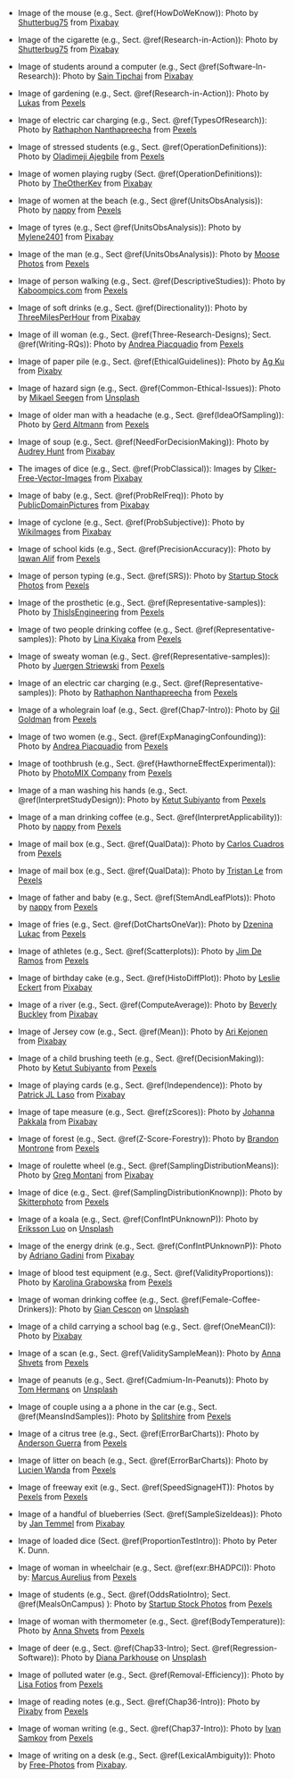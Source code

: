 
*  Image of the mouse (e.g., Sect. \@ref(HowDoWeKnow)): 
  Photo by 
  [Shutterbug75](https://pixabay.com/users/Shutterbug75-2077322/?utm_source=link-attribution&amp;utm_medium=referral&amp;utm_campaign=image&amp;utm_content=1238239)
  from 
  [Pixabay](https://pixabay.com/?utm_source=link-attribution&amp;utm_medium=referral&amp;utm_campaign=image&amp;utm_content=1238239)

*  Image of the cigarette (e.g., Sect. \@ref(Research-in-Action)): 
  Photo by 
  [Shutterbug75](https://pixabay.com/users/shutterbug75-2077322/?utm_source=link-attribution&utm_medium=referral&utm_campaign=image&utm_content=1270516)
  from 
  [Pixabay](https://pixabay.com/?utm_source=link-attribution&utm_medium=referral&utm_campaign=image&utm_content=1270516)
  
* Image of students around a computer (e.g., Sect \@ref(Software-In-Research)): Photo by
  [Sain Tipchai](https://pixabay.com/users/sasint-3639875/?utm_source=link-attribution&utm_medium=referral&utm_campaign=image&utm_content=1807505)
  from
  [Pixabay](https://pixabay.com/?utm_source=link-attribution&utm_medium=referral&utm_campaign=image&utm_content=1807505)

* Image of gardening (e.g., Sect. \@ref(Research-in-Action)):
  Photo by 
  [Lukas](https://www.pexels.com/@goumbik?utm_content=attributionCopyText&utm_medium=referral&utm_source=pexels)
  from 
  [Pexels](https://www.pexels.com/photo/agriculture-backyard-blur-close-up-296230/?utm_content=attributionCopyText&utm_medium=referral&utm_source=pexels)

* Image of electric car charging (e.g., Sect. \@ref(TypesOfResearch)): Photo by 
  [Rathaphon Nanthapreecha](https://www.pexels.com/@rathaphon-nanthapreecha-1516060?utm_content=attributionCopyText&utm_medium=referral&utm_source=pexels)
  from
  [Pexels](https://www.pexels.com/photo/white-car-charging-3846205/?utm_content=attributionCopyText&utm_medium=referral&utm_source=pexels)

* Image of stressed students (e.g., Sect. \@ref(OperationDefinitions)): Photo by
  [Oladimeji Ajegbile](https://www.pexels.com/@diimejii?utm_content=attributionCopyText&utm_medium=referral&utm_source=pexels)
  from 
  [Pexels](https://www.pexels.com/photo/man-working-using-a-laptop-2696299/?utm_content=attributionCopyText&utm_medium=referral&utm_source=pexels)

* Image of women playing rugby (Sect. \@ref(OperationDefinitions)): Photo by
  [TheOtherKev](https://pixabay.com/users/theotherkev-9436196/?utm_source=link-attribution&amp;utm_medium=referral&amp;utm_campaign=image&amp;utm_content=6905793) from
  [Pixabay](https://pixabay.com/?utm_source=link-attribution&amp;utm_medium=referral&amp;utm_campaign=image&amp;utm_content=6905793)

* Image of women at the beach (e.g., Sect \@ref(UnitsObsAnalysis)): 
  Photo by 
  [nappy](https://www.pexels.com/@nappy?utm_content=attributionCopyText&utm_medium=referral&utm_source=pexels) 
  from 
  [Pexels](https://www.pexels.com/photo/two-women-with-man-hugging-by-the-sea-936018/?utm_content=attributionCopyText&utm_medium=referral&utm_source=pexels)

* Image of tyres (e.g., Sect \@ref(UnitsObsAnalysis)): 
  Photo by 
  [Mylene2401](https://pixabay.com/users/mylene2401-10328767/?utm_source=link-attribution&utm_medium=referral&utm_campaign=image&utm_content=4664205) 
  from 
  [Pixabay](https://pixabay.com/?utm_source=link-attribution&utm_medium=referral&utm_campaign=image&utm_content=4664205)

* Image of the man (e.g., Sect \@ref(UnitsObsAnalysis)): 
  Photo by 
  [Moose Photos](https://www.pexels.com/@moose-photos-170195?utm_content=attributionCopyText&utm_medium=referral&utm_source=pexels)
  from 
  [Pexels](https://www.pexels.com/photo/man-wearing-brown-dress-shirt-holding-white-fedora-hat-1036627/?utm_content=attributionCopyText&utm_medium=referral&utm_source=pexels)

* Image of person walking (e.g., Sect. \@ref(DescriptiveStudies)): Photo by 
  [Kaboompics.com](https://www.pexels.com/@kaboompics?utm_content=attributionCopyText&utm_medium=referral&utm_source=pexels) 
  from 
  [Pexels](https://www.pexels.com/photo/close-up-of-a-woman-s-sport-shoes-6346/?utm_content=attributionCopyText&utm_medium=referral&utm_source=pexels)

* Image of soft drinks (e.g., Sect. \@ref(Directionality)):
  Photo by
  [ThreeMilesPerHour](https://pixabay.com/users/threemilesperhour-9661546/?utm_source=link-attribution&amp;utm_medium=referral&amp;utm_campaign=image&amp;utm_content=3586888)
  from 
  [Pixabay](https://pixabay.com/?utm_source=link-attribution&amp;utm_medium=referral&amp;utm_campaign=image&amp;utm_content=3586888)
  

* Image of ill woman (e.g., Sect. \@ref(Three-Research-Designs); Sect. \@ref(Writing-RQs)):
  Photo by
  [Andrea Piacquadio](https://www.pexels.com/@olly?utm_content=attributionCopyText&utm_medium=referral&utm_source=pexels) 
  from 
  [Pexels](https://www.pexels.com/photo/woman-lying-on-bed-while-blowing-her-nose-3807629/?utm_content=attributionCopyText&utm_medium=referral&utm_source=pexels)


* Image of paper pile (e.g., Sect. \@ref(EthicalGuidelines)):
  Photo by
  [Ag Ku](https://pixabay.com/users/myrfa-3126475/?utm_source=link-attribution&amp;utm_medium=referral&amp;utm_campaign=image&amp;utm_content=1614223)
  from 
  [Pixaby](https://pixabay.com/?utm_source=link-attribution&amp;utm_medium=referral&amp;utm_campaign=image&amp;utm_content=1614223)
  
* Image of hazard sign (e.g., Sect. \@ref(Common-Ethical-Issues)):
  Photo by
  [Mikael Seegen](https://unsplash.com/@mikael_seegen?utm_source=unsplash&amp;utm_medium=referral&amp;utm_content=creditCopyText)
  from
  [Unsplash](https://unsplash.com/s/photos/danger?utm_source=unsplash&amp;utm_medium=referral&amp;utm_content=creditCopyText)


* Image of older man with a headache (e.g., Sect. \@ref(IdeaOfSampling)): Photo by
  [Gerd Altmann](https://www.pexels.com/@geralt?utm_content=attributionCopyText&utm_medium=referral&utm_source=pexels)
  from 
  [Pexels](https://www.pexels.com/photo/man-old-depressed-headache-23180/?utm_content=attributionCopyText&utm_medium=referral&utm_source=pexels)

* Image of soup (e.g., Sect. \@ref(NeedForDecisionMaking)): Photo by
  [Audrey Hunt](https://pixabay.com/users/vocalcoach-3898/?utm_source=link-attribution&amp;utm_medium=referral&amp;utm_campaign=image&amp;utm_content=179725)
  from 
  [Pixabay](https://pixabay.com/?utm_source=link-attribution&amp;utm_medium=referral&amp;utm_campaign=image&amp;utm_content=179725)

* The images of dice (e.g., Sect. \@ref(ProbClassical)):
  Images by [Clker-Free-Vector-Images](https://pixabay.com/users/clker-free-vector-images-3736/?utm_source=link-attribution&amp;utm_medium=referral&amp;utm_campaign=image&amp;utm_content=26772)
  from 
  [Pixabay](https://pixabay.com//?utm_source=link-attribution&amp;utm_medium=referral&amp;utm_campaign=image&amp;utm_content=26772)
  
* Image of baby (e.g., Sect. \@ref(ProbRelFreq)): Photo by
  [PublicDomainPictures](https://pixabay.com/users/publicdomainpictures-14/?utm_source=link-attribution&amp;utm_medium=referral&amp;utm_campaign=image&amp;utm_content=22194)
  from 
  [Pixabay](https://pixabay.com/?utm_source=link-attribution&amp;utm_medium=referral&amp;utm_campaign=image&amp;utm_content=22194)

* Image of cyclone (e.g., Sect. \@ref(ProbSubjective)): Photo by
  [WikiImages](https://pixabay.com/users/wikiimages-1897/?utm_source=link-attribution&amp;utm_medium=referral&amp;utm_campaign=image&amp;utm_content=62957) 
  from
  [Pixabay](https://pixabay.com/?utm_source=link-attribution&amp;utm_medium=referral&amp;utm_campaign=image&amp;utm_content=62957)

* Image of school kids (e.g., Sect. \@ref(PrecisionAccuracy)): Photo by
  [Iqwan Alif](https://www.pexels.com/@iqwan-alif-493640?utm_content=attributionCopyText&utm_medium=referral&utm_source=pexels) 
  from 
  [Pexels](https://www.pexels.com/photo/laughing-children-in-between-woman-and-man-at-daytime-1206101/?utm_content=attributionCopyText&utm_medium=referral&utm_source=pexels)

* Image of person typing (e.g., Sect. \@ref(SRS)):
  Photo by 
  [Startup Stock Photos](https://www.pexels.com/@startup-stock-photos?utm_content=attributionCopyText&utm_medium=referral&utm_source=pexels) 
  from 
  [Pexels](https://www.pexels.com/photo/startup-planning-notes-mac-book-7357/?utm_content=attributionCopyText&utm_medium=referral&utm_source=pexels)


* Image of the prosthetic (e.g., Sect. \@ref(Representative-samples)): Photo by
  [ThisIsEngineering](https://www.pexels.com/@thisisengineering?utm_content=attributionCopyText&utm_medium=referral&utm_source=pexels)
  from 
  [Pexels](https://www.pexels.com/photo/robotic-hand-prosthetic-3912979/?utm_content=attributionCopyText&utm_medium=referral&utm_source=pexels)

* Image of two people drinking coffee (e.g., Sect. \@ref(Representative-samples)): Photo by
  [Lina Kivaka](https://www.pexels.com/@lina?utm_content=attributionCopyText&utm_medium=referral&utm_source=pexels)
  from 
  [Pexels](https://www.pexels.com/photo/man-and-a-woman-having-coffee-while-chatting-3395280/?utm_content=attributionCopyText&utm_medium=referral&utm_source=pexels)

* Image of sweaty woman (e.g., Sect. \@ref(Representative-samples)): Photo by
  [Juergen Striewski](https://www.pexels.com/@striewa?utm_content=attributionCopyText&utm_medium=referral&utm_source=pexels)
  from 
  [Pexels](https://www.pexels.com/photo/calm-woman-with-colorful-hand-fan-301048/?utm_content=attributionCopyText&utm_medium=referral&utm_source=pexels)

* Image of an electric car charging (e.g., Sect. \@ref(Representative-samples)):
  Photo by 
  [Rathaphon Nanthapreecha](https://www.pexels.com/@rathaphon-nanthapreecha-1516060?utm_content=attributionCopyText&utm_medium=referral&utm_source=pexels) 
  from 
  [Pexels](https://www.pexels.com/photo/white-car-charging-3846205/?utm_content=attributionCopyText&utm_medium=referral&utm_source=pexels)

* Image of a wholegrain loaf (e.g., Sect. \@ref(Chap7-Intro)):
  Photo by 
  [Gil Goldman](https://www.pexels.com/@gil-goldman-46091?utm_content=attributionCopyText&utm_medium=referral&utm_source=pexels) 
  from 
  [Pexels](https://www.pexels.com/photo/fresh-bread-loafs-on-table-in-bakery-4268507/?utm_content=attributionCopyText&utm_medium=referral&utm_source=pexels)

* Image of two women (e.g., Sect. \@ref(ExpManagingConfounding)): Photo by
  [Andrea Piacquadio](https://www.pexels.com/@olly?utm_content=attributionCopyText&utm_medium=referral&utm_source=pexels)
  from 
  [Pexels](https://www.pexels.com/photo/joyful-adult-daughter-greeting-happy-surprised-senior-mother-in-garden-3768131/?utm_content=attributionCopyText&utm_medium=referral&utm_source=pexels)

* Image of toothbrush (e.g., Sect. \@ref(HawthorneEffectExperimental)): Photo by
  [PhotoMIX Company](https://www.pexels.com/@wdnet?utm_content=attributionCopyText&utm_medium=referral&utm_source=pexels) 
  from
  [Pexels](https://www.pexels.com/photo/blue-and-white-toothpaste-on-toothbrush-216729/?utm_content=attributionCopyText&utm_medium=referral&utm_source=pexels)
  
* Image of a man washing his hands (e.g., Sect. \@ref(InterpretStudyDesign)):
  Photo by 
  [Ketut Subiyanto](https://www.pexels.com/@ketut-subiyanto?utm_content=attributionCopyText&utm_medium=referral&utm_source=pexels) 
  from 
  [Pexels](https://www.pexels.com/photo/man-in-white-long-sleeve-shirt-washing-his-hands-4308195/?utm_content=attributionCopyText&utm_medium=referral&utm_source=pexels)

* Image of a man drinking coffee (e.g., Sect. \@ref(InterpretApplicability)):
  Photo by
  [nappy](https://www.pexels.com/@nappy?utm_content=attributionCopyText&utm_medium=referral&utm_source=pexels) 
  from 
  [Pexels](https://www.pexels.com/photo/man-sitting-in-front-of-round-table-while-sipping-from-white-ceramic-mug-936019/?utm_content=attributionCopyText&utm_medium=referral&utm_source=pexels)

* Image of mail box (e.g., Sect. \@ref(QualData)): Photo by
  [Carlos Cuadros](https://www.pexels.com/@cuadros92?utm_content=attributionCopyText&utm_medium=referral&utm_source=pexels)
  from 
  [Pexels](https://www.pexels.com/photo/multi-coloured-wooden-mailbox-mounted-on-door-979959/?utm_content=attributionCopyText&utm_medium=referral&utm_source=pexels)

* Image of mail box (e.g., Sect. \@ref(QualData)): Photo by
  [Tristan Le](https://www.pexels.com/@longkg2000?utm_content=attributionCopyText&utm_medium=referral&utm_source=pexels)
  from 
  [Pexels](https://www.pexels.com/photo/smiling-man-and-woman-wearing-jackets-1642883/?utm_content=attributionCopyText&utm_medium=referral&utm_source=pexels)

* Image of father and baby (e.g., Sect. \@ref(StemAndLeafPlots)): Photo by
  [nappy](https://www.pexels.com/@nappy?utm_content=attributionCopyText&utm_medium=referral&utm_source=pexels)
  from 
  [Pexels](https://www.pexels.com/photo/man-carrying-his-baby-3569597/?utm_content=attributionCopyText&utm_medium=referral&utm_source=pexels)

* Image of fries (e.g., Sect. \@ref(DotChartsOneVar)): Photo by
  [Dzenina Lukac](https://www.pexels.com/@dzeninalukac?utm_content=attributionCopyText&utm_medium=referral&utm_source=pexels)
  from 
  [Pexels](https://www.pexels.com/photo/fried-potatoes-1583884/?utm_content=attributionCopyText&utm_medium=referral&utm_source=pexels)

* Image of athletes (e.g., Sect. \@ref(Scatterplots)): Photo by
  [Jim De Ramos](https://www.pexels.com/@jim-de-ramos-395808?utm_content=attributionCopyText&utm_medium=referral&utm_source=pexels)
  from 
  [Pexels](https://www.pexels.com/photo/people-doing-swim-race-1263349/?utm_content=attributionCopyText&utm_medium=referral&utm_source=pexels)

* Image of birthday cake (e.g., Sect. \@ref(HistoDiffPlot)): Photo by
  [Leslie Eckert](https://pixabay.com/users/cimabue-635601/?utm_source=link-attribution&amp;utm_medium=referral&amp;utm_campaign=image&amp;utm_content=916253) 
  from
  [Pixabay](https://pixabay.com/?utm_source=link-attribution&amp;utm_medium=referral&amp;utm_campaign=image&amp;utm_content=916253)

* Image of a river (e.g., Sect. \@ref(ComputeAverage)): Photo by
  [Beverly Buckley](https://pixabay.com/users/buntysmum-5497946/?utm_source=link-attribution&amp;utm_medium=referral&amp;utm_campaign=image&amp;utm_content=4221472)
  from
  [Pixabay](https://pixabay.com/?utm_source=link-attribution&amp;utm_medium=referral&amp;utm_campaign=image&amp;utm_content=4221472)
  
* Image of Jersey cow (e.g., Sect. \@ref(Mean)): Photo by
  [Ari Kejonen](https://pixabay.com/users/poppy97-9958573/?utm_source=link-attribution&amp;utm_medium=referral&amp;utm_campaign=image&amp;utm_content=4269262)
  from
  [Pixabay](https://pixabay.com/?utm_source=link-attribution&amp;utm_medium=referral&amp;utm_campaign=image&amp;utm_content=4269262)
  
* Image of a child brushing teeth (e.g., Sect. \@ref(DecisionMaking)):
  Photo by 
  [Ketut Subiyanto](https://www.pexels.com/@ketut-subiyanto?utm_content=attributionCopyText&utm_medium=referral&utm_source=pexels)
  from 
  [Pexels](https://www.pexels.com/photo/focused-african-american-kid-cleaning-teeth-looking-at-mirror-4546136/?utm_content=attributionCopyText&utm_medium=referral&utm_source=pexels)

* Image of playing cards (e.g., Sect. \@ref(Independence)): Photo by
  [Patrick JL Laso](https://pixabay.com/users/jlaso-381360/?utm_source=link-attribution&amp;utm_medium=referral&amp;utm_campaign=image&amp;utm_content=416960)
  from
  [Pixabay](https://pixabay.com/?utm_source=link-attribution&amp;utm_medium=referral&amp;utm_campaign=image&amp;utm_content=416960)

* Image of tape measure (e.g., Sect. \@ref(zScores)): Photo by
  [Johanna Pakkala](https://pixabay.com/users/johanna84-31220/?utm_source=link-attribution&amp;utm_medium=referral&amp;utm_campaign=image&amp;utm_content=289399)
  from
  [Pixabay](https://pixabay.com/?utm_source=link-attribution&amp;utm_medium=referral&amp;utm_campaign=image&amp;utm_content=289399)

* Image of forest (e.g., Sect. \@ref(Z-Score-Forestry)):
  Photo by 
  [Brandon Montrone](https://www.pexels.com/@brandon-montrone-230847)
  from 
  [Pexels](https://www.pexels.com/photo/green-pine-trees-1179229/?utm_content=attributionCopyText&utm_medium=referral&utm_source=pexels)

* Image of roulette wheel (e.g., Sect. \@ref(SamplingDistributionMeans)): Photo by
  [Greg Montani](https://pixabay.com/users/gregmontani-1014946/?utm_source=link-attribution&amp;utm_medium=referral&amp;utm_campaign=image&amp;utm_content=839037)
  from
  [Pixabay](https://pixabay.com/?utm_source=link-attribution&amp;utm_medium=referral&amp;utm_campaign=image&amp;utm_content=839037)

* Image of dice (e.g., Sect. \@ref(SamplingDistributionKnownp)):
  Photo by 
  [Skitterphoto](https://www.pexels.com/@skitterphoto)
  from
  [Pexels](https://www.pexels.com/photo/pair-of-white-dice-on-top-of-mirror-705171/)
  
* Image of a koala (e.g., Sect. \@ref(ConfIntPUnknownP)):
  Photo by
  [Eriksson Luo](https://unsplash.com/@newdawn?utm_source=unsplash&amp;utm_medium=referral&amp;utm_content=creditCopyText)
  on 
  [Unsplash](https://unsplash.com/s/photos/koalas?utm_source=unsplash&amp;utm_medium=referral&amp;utm_content=creditCopyText)

* Image of the energy drink (e.g., Sect. \@ref(ConfIntPUnknownP)): Photo by
  [Adriano Gadini](https://pixabay.com/users/gadini-388416/?utm_source=link-attribution&amp;utm_medium=referral&amp;utm_campaign=image&amp;utm_content=1568095)
  from
  [Pixabay](https://pixabay.com/?utm_source=link-attribution&amp;utm_medium=referral&amp;utm_campaign=image&amp;utm_content=1568095)

* Image of blood test equipment (e.g., Sect. \@ref(ValidityProportions)): Photo by
  [Karolina Grabowska](https://www.pexels.com/@karolina-grabowska?utm_content=attributionCopyText&utm_medium=referral&utm_source=pexels)
  from 
  [Pexels](https://www.pexels.com/photo/set-of-vials-and-test-tube-of-blood-4226912/?utm_content=attributionCopyText&utm_medium=referral&utm_source=pexels)

* Image of woman drinking coffee (e.g., Sect. \@ref(Female-Coffee-Drinkers)):
  Photo by
  [Gian Cescon](https://unsplash.com/@giancescon?utm_source=unsplash&amp;utm_medium=referral&amp;utm_content=creditCopyText)
  on 
  [Unsplash](https://unsplash.com/s/photos/coffee?utm_source=unsplash&amp;utm_medium=referral&amp;utm_content=creditCopyText)

* Image of a child carrying a school bag (e.g., Sect. \@ref(OneMeanCI)): Photo by
  [Pixabay](https://www.pexels.com/photo/boy-in-brown-hoodie-carrying-red-backpack-while-walking-on-dirt-road-near-tall-trees-207697/)

* Image of a scan (e.g., Sect. \@ref(ValiditySampleMean)): Photo by
  [Anna Shvets](https://www.pexels.com/@shvetsa?utm_content=attributionCopyText&utm_medium=referral&utm_source=pexels)
  from
  [Pexels](https://www.pexels.com/photo/woman-clinic-doctor-health-4225923/?utm_content=attributionCopyText&utm_medium=referral&utm_source=pexels)

* Image of peanuts (e.g., Sect. \@ref(Cadmium-In-Peanuts)):
  Photo by
  [Tom Hermans](https://unsplash.com/@tomhermans?utm_source=unsplash&amp;utm_medium=referral&amp;utm_content=creditCopyText)
  on
  [Unsplash](https://unsplash.com/s/photos/peanuts?utm_source=unsplash&amp;utm_medium=referral&amp;utm_content=creditCopyText)
  
* Image of couple using a a phone in the car (e.g., Sect. \@ref(MeansIndSamples)): 
  Photo by
  [Splitshire](https://www.pexels.com/@splitshire)
  from 
  [Pexels](https://www.pexels.com/photo/road-people-street-smartphone-2224/)
  
* Image of a citrus tree (e.g., Sect. \@ref(ErrorBarCharts)): 
  Photo by
  [Anderson Guerra](https://www.pexels.com/@andersonguerra)
  from
  [Pexels](https://www.pexels.com/photo/closeup-photo-of-round-green-fruit-1171521/)

* Image of litter on beach (e.g., Sect. \@ref(ErrorBarCharts)): 
  Photo by
  [Lucien Wanda](https://www.pexels.com/@lucien-wanda-1179483?utm_content=attributionCopyText&utm_medium=referral&utm_source=pexels)
  from 
  [Pexels](https://www.pexels.com/photo/piles-of-garbage-by-the-shore-2827735/?utm_content=attributionCopyText&utm_medium=referral&utm_source=pexels)
  
* Image of freeway exit (e.g., Sect. \@ref(SpeedSignageHT)):
  Photos by
  [Pexels](https://www.pexels.com/@pixabay)
  from
  [Pexels](https://www.pexels.com/photo/light-trails-on-road-at-night-315939/)

* Image of a handful of blueberries (Sect. \@ref(SampleSizeIdeas)):
  Photo by [Jan Temmel](https://pixabay.com/users/jantemmel-353437/?utm_source=link-attribution&amp;utm_medium=referral&amp;utm_campaign=image&amp;utm_content=801571) from 
  [Pixabay](https://pixabay.com/?utm_source=link-attribution&amp;utm_medium=referral&amp;utm_campaign=image&amp;utm_content=801571)

* Image of loaded dice (Sect. \@ref(ProportionTestIntro)):
  Photo by Peter K. Dunn.

* Image of woman in wheelchair (e.g., Sect. \@ref(exr:BHADPCI)): 
  Photo by:
  [Marcus Aurelius](https://www.pexels.com/@marcus-aurelius?utm_content=attributionCopyText&utm_medium=referral&utm_source=pexels)
  from 
  [Pexels](https://www.pexels.com/photo/woman-in-yellow-long-sleeve-shirt-sitting-on-wheelchair-4063510/?utm_content=attributionCopyText&utm_medium=referral&utm_source=pexels)

* Image of students (e.g., Sect. \@ref(OddsRatioIntro); Sect. \@ref(MealsOnCampus) ): 
  Photo by 
  [Startup Stock Photos](https://www.pexels.com/@startup-stock-photos?utm_content=attributionCopyText&utm_medium=referral&utm_source=pexels)
  from 
  [Pexels](https://www.pexels.com/photo/people-coffee-meeting-team-7096/?utm_content=attributionCopyText&utm_medium=referral&utm_source=pexels)
  

* Image of woman with thermometer (e.g., Sect. \@ref(BodyTemperature)): 
  Photo by 
  [Anna Shvets](https://www.pexels.com/@shvetsa?utm_content=attributionCopyText&utm_medium=referral&utm_source=pexels)
  from 
  [Pexels](https://www.pexels.com/photo/woman-in-face-mask-checking-thermometer-3987141/?utm_content=attributionCopyText&utm_medium=referral&utm_source=pexels)

* Image of deer (e.g., Sect. \@ref(Chap33-Intro); Sect. \@ref(Regression-Software)): 
  Photo by 
  [Diana Parkhouse](https://unsplash.com/@ditakesphotos?utm_source=unsplash&amp;utm_medium=referral&amp;utm_content=creditCopyText)
  on
  [Unsplash](https://unsplash.com/s/photos/deer?utm_source=unsplash&amp;utm_medium=referral&amp;utm_content=creditCopyText")
  
* Image of polluted water (e.g., Sect. \@ref(Removal-Efficiency)): 
 Photo by 
 [Lisa Fotios](https://www.pexels.com/@fotios-photos?utm_content=attributionCopyText&utm_medium=referral&utm_source=pexels) 
 from 
 [Pexels](https://www.pexels.com/photo/trash-on-body-of-water-3264779/?utm_content=attributionCopyText&utm_medium=referral&utm_source=pexels)

* Image of reading notes (e.g., Sect. \@ref(Chap36-Intro)): 
  Photo by
  [Pixaby](https://www.pexels.com/@pixabay)
  from 
  [Pexels](https://www.pexels.com/photo/woman-reading-her-notes-258353/)

* Image of woman writing (e.g., Sect. \@ref(Chap37-Intro)): Photo by 
  [Ivan Samkov](https://www.pexels.com/@ivan-samkov?utm_content=attributionCopyText&utm_medium=referral&utm_source=pexels) 
  from 
  [Pexels](https://www.pexels.com/photo/woman-writing-on-a-notebook-4240494/?utm_content=attributionCopyText&utm_medium=referral&utm_source=pexels)
  
* Image of writing on a desk (e.g., Sect. \@ref(LexicalAmbiguity)): Photo by
  [Free-Photos](https://pixabay.com/photos/?utm_source=link-attribution&amp;utm_medium=referral&amp;utm_campaign=image&amp;utm_content=828911)
  from
  [Pixabay](https://pixabay.com/?utm_source=link-attribution&amp;utm_medium=referral&amp;utm_campaign=image&amp;utm_content=828911).  
  


